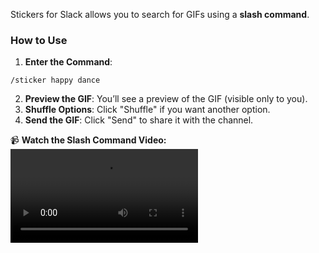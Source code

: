 Stickers for Slack allows you to search for GIFs using a **slash command**.

### How to Use

1. **Enter the Command**:

```
/sticker happy dance
```


2. **Preview the GIF**: You’ll see a preview of the GIF (visible only to you).
3. **Shuffle Options**: Click "Shuffle" if you want another option.
4. **Send the GIF**: Click "Send" to share it with the channel.

📹 **Watch the Slash Command Video:**
<video src="/videos/slash.webm" controls></video>
